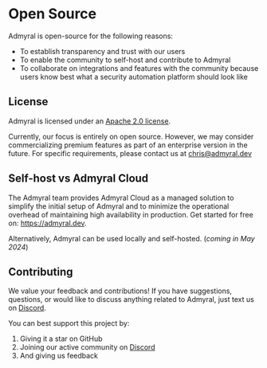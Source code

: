 # Open Source

Admyral is open-source for the following reasons:

- To establish transparency and trust with our users
- To enable the community to self-host and contribute to Admyral
- To collaborate on integrations and features with the community because users know best what a security automation platform should look like

## License

Admyral is licensed under an [Apache 2.0 license](https://github.com/Admyral-Security/admyral/blob/main/LICENSE).

Currently, our focus is entirely on open source. However, we may consider commercializing premium features as part of an enterprise version in the future. For specific requirements, please contact us at chris@admyral.dev

## Self-host vs Admyral Cloud
The Admyral team provides Admyral Cloud as a managed solution to simplify the initial setup of Admyral and to minimize the operational overhead of maintaining high availability in production. Get started for free on: https://admyral.dev.

Alternatively, Admyral can be used locally and self-hosted. (*coming in May 2024*)

## Contributing
We value your feedback and contributions! If you have suggestions, questions, or would like to discuss anything related to Admyral, just text us on [Discord](https://discord.gg/GqbJZT9Hbf).

You can best support this project by:
1. Giving it a star on GitHub
2. Joining our active community on [Discord](https://discord.gg/GqbJZT9Hbf)
3. And giving us feedback